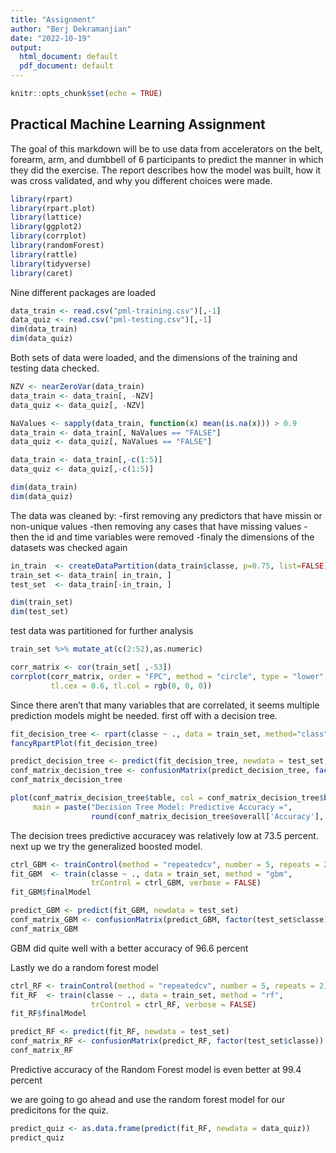 ```yaml
---
title: "Assignment"
author: "Berj Dekramanjian"
date: "2022-10-19"
output:
  html_document: default
  pdf_document: default
---
```


```r
knitr::opts_chunk$set(echo = TRUE)
```

## Practical Machine Learning Assignment

 The goal of this markdown will be to use data from accelerators on the belt, forearm, arm, and dumbbell of 6 participants to predict the manner in which they did the exercise. The report describes how the model was built, how it was cross validated, and why you different choices were made. 

```r
library(rpart)
library(rpart.plot)
library(lattice)
library(ggplot2)
library(corrplot)
library(randomForest)
library(rattle)
library(tidyverse)
library(caret)
```

Nine different packages are loaded

```r
data_train <- read.csv("pml-training.csv")[,-1]
data_quiz <- read.csv("pml-testing.csv")[,-1]
dim(data_train)
dim(data_quiz)
```
Both sets of data were loaded, and the dimensions of the training and testing data checked.
```r
NZV <- nearZeroVar(data_train)
data_train <- data_train[, -NZV]
data_quiz <- data_quiz[, -NZV]

NaValues <- sapply(data_train, function(x) mean(is.na(x))) > 0.9
data_train <- data_train[, NaValues == "FALSE"]
data_quiz <- data_quiz[, NaValues == "FALSE"]

data_train <- data_train[,-c(1:5)]
data_quiz <- data_quiz[,-c(1:5)]

dim(data_train)
dim(data_quiz)
```
The data was cleaned by:
-first removing any predictors that have missin or non-unique values
-then removing any cases that have missing values
-then the id and time variables were removed
-finaly the dimensions of the datasets was checked again

```r
in_train  <- createDataPartition(data_train$classe, p=0.75, list=FALSE)
train_set <- data_train[ in_train, ]
test_set  <- data_train[-in_train, ]

dim(train_set)
dim(test_set)
```

test data was partitioned for further analysis
```r
train_set %>% mutate_at(c(2:52),as.numeric)
```

```r

corr_matrix <- cor(train_set[ ,-53])
corrplot(corr_matrix, order = "FPC", method = "circle", type = "lower",
         tl.cex = 0.6, tl.col = rgb(0, 0, 0))
```
Since there aren't that many variables that are correlated, it seems multiple prediction models might be needed. first off with a decision tree.
```r
fit_decision_tree <- rpart(classe ~ ., data = train_set, method="class")
fancyRpartPlot(fit_decision_tree)

predict_decision_tree <- predict(fit_decision_tree, newdata = test_set, type="class")
conf_matrix_decision_tree <- confusionMatrix(predict_decision_tree, factor(test_set$classe))
conf_matrix_decision_tree

plot(conf_matrix_decision_tree$table, col = conf_matrix_decision_tree$byClass, 
     main = paste("Decision Tree Model: Predictive Accuracy =",
                  round(conf_matrix_decision_tree$overall['Accuracy'], 4)))

```
The decision trees predictive accuracey was relatively low at 73.5 percent. next up we try the generalized boosted model.


```r
ctrl_GBM <- trainControl(method = "repeatedcv", number = 5, repeats = 2)
fit_GBM  <- train(classe ~ ., data = train_set, method = "gbm",
                  trControl = ctrl_GBM, verbose = FALSE)
fit_GBM$finalModel

predict_GBM <- predict(fit_GBM, newdata = test_set)
conf_matrix_GBM <- confusionMatrix(predict_GBM, factor(test_set$classe))
conf_matrix_GBM
```

GBM did quite well with a better accuracy of 96.6 percent

Lastly we do a random forest model

```r
ctrl_RF <- trainControl(method = "repeatedcv", number = 5, repeats = 2)
fit_RF  <- train(classe ~ ., data = train_set, method = "rf",
                  trControl = ctrl_RF, verbose = FALSE)
fit_RF$finalModel

predict_RF <- predict(fit_RF, newdata = test_set)
conf_matrix_RF <- confusionMatrix(predict_RF, factor(test_set$classe))
conf_matrix_RF
```

Predictive accuracy of the Random Forest model is even better at 99.4 percent

we are going to go ahead and use the random forest model for our predicitons for the quiz.

```r

predict_quiz <- as.data.frame(predict(fit_RF, newdata = data_quiz))
predict_quiz

```
